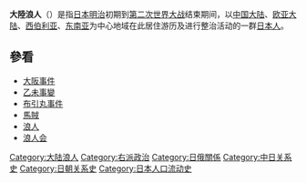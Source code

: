 {{unreferenced|time=2013-08-12T06:07:12+00:00}}
{{Japanese|japanese=大陸浪人|kana=たいりくろうにん|romaji=tairiku rōnin}}
'''大陸浪人'''（{{lang-ja|大陸浪人}}）是指[[日本|日本]][[明治|明治]]初期到[[第二次世界大战|第二次世界大战]]结束期间，以[[中国大陆|中国大陆]]、[[欧亚大陆|欧亚大陆]]、[[西伯利亚|西伯利亚]]、[[东南亚|东南亚]]为中心地域在此居住游历及进行整治活动的一群[[日本人|日本人]]。

==參看==
* [[大阪事件|大阪事件]]
* [[乙未事變|乙未事變]]
* [[布引丸事件|布引丸事件]]
* [[馬賊|馬賊]]
* [[浪人|浪人]]
* [[浪人会|浪人会]]

[[Category:大陆浪人|Category:大陆浪人]]
[[Category:右派政治|Category:右派政治]]
[[Category:日俄關係|Category:日俄關係]]
[[Category:中日关系史|Category:中日关系史]]
[[Category:日朝关系史|Category:日朝关系史]]
[[Category:日本人口流动史|Category:日本人口流动史]]